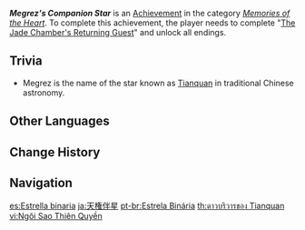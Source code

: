 {{Achievement Infobox
|id           = 84128
|order id     = 7000
|category     = Memories of the Heart
|description  = Complete "[[The Jade Chamber's Returning Guest]]" and unlock all endings.
|requirements = 
|primogems    = 20
|tracking     = 
|quest        = The Jade Chamber's Returning Guest
|topic        = 
}}
'''''Megrez's Companion Star''''' is an [[Achievement]] in the category ''[[Memories of the Heart]]''. To complete this achievement, the player needs to complete "[[The Jade Chamber's Returning Guest]]" and unlock all endings.

==Trivia==
* Megrez is the name of the star known as [https://www.obliquity.com/skyeye/88const/UMa.html Tianquan] in traditional Chinese astronomy.

<!--
==Video Guides==
{{EVT
|video1   = 
|caption1 = 
}}
-->
==Other Languages==
{{Other Languages
|en      = Megrez's Companion Star
|zhs     = 天权伴星
|zhs_rm  = Tiānquán Bàn Xīng
|zht     = 天權伴星
|zht_rm  = Tiānquán Bàn Xīng
|zh_tl   = Tianquan's Companion Star
|ja      = 天権伴星
|ja_rm   = Tenchuen Bansei
|ja_tl   = Tianquan's Companion Star
|ko      = 천권 반성
|ko_rm   = Cheongwon Banseong
|ko_tl   = Tianquan's Companion Star
|es      = Estrella binaria
|es_tl   = Binary Star
|fr      = L'étoile binaire de la Megrez
|fr_tl   = Megrez's {{w|Binary Star}}
|ru      = Спутник Воли Небес
|ru_tl   = Satellite of the Heaven's Will
|th      = ดาวบริวารของ Tianquan
|th_rm   = 
|th_tl   = 
|vi      = Ngôi Sao Thiên Quyền
|vi_tl   = 
|de      = Begleiter des Tianquan
|de_tl   = Companion of Tianquan
|id      = Bintang Pendamping Megrez
|id_tl   = Megrez's Companion Star
|pt      = Estrela Binária
|pt_tl   = 
|tr      = Megrez'in Yoldaş Yıldızı
|tr_tl   = Megrez's Companion Star
|it      = Stella binaria di Megrez
|it_tl   = 
}}

==Change History==
{{Change History|2.4}}
<!--
==References==
{{Reflist}}
-->
==Navigation==
{{Achievement Navbox|Memories of the Heart}}

[[es:Estrella binaria]]
[[ja:天権伴星]]
[[pt-br:Estrela Binária]]
[[th:ดาวบริวารของ Tianquan]]
[[vi:Ngôi Sao Thiên Quyền]]